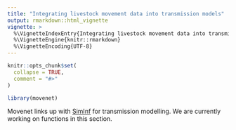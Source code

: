 ```yaml
---
title: "Integrating livestock movement data into transmission models"
output: rmarkdown::html_vignette
vignette: >
  %\VignetteIndexEntry{Integrating livestock movement data into transmission models}
  %\VignetteEngine{knitr::rmarkdown}
  %\VignetteEncoding{UTF-8}
---
```


```r
knitr::opts_chunk$set(
  collapse = TRUE,
  comment = "#>"
)
```

```r
library(movenet)
```
Movenet links up with [SimInf](https://github.com/stewid/SimInf) for transmission modelling. 
We are currently working on functions in this section.
